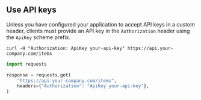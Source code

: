 ## Use API keys

Unless you have configured your application to accept API keys in a custom header,
clients must provide an API key in the `Authorization` header using the `ApiKey` scheme prefix.

<CodeGroup>

```shell curl
curl -H "Authorization: ApiKey your-api-key" https://api.your-company.com/items
```

```python Python
import requests

response = requests.get(
    "https://api.your-company.com/items",
    headers={"Authorization": "ApiKey your-api-key"},
)
```

</CodeGroup>
